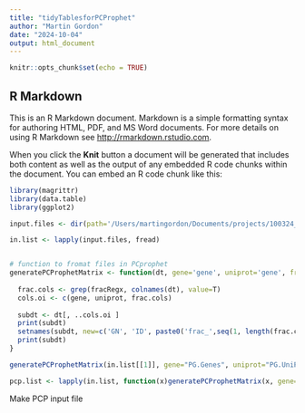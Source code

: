 ```yaml
---
title: "tidyTablesforPCProphet"
author: "Martin Gordon"
date: "2024-10-04"
output: html_document
---
```


```r
knitr::opts_chunk$set(echo = TRUE)
```

## R Markdown

This is an R Markdown document. Markdown is a simple formatting syntax for authoring HTML, PDF, and MS Word documents. For more details on using R Markdown see <http://rmarkdown.rstudio.com>.

When you click the **Knit** button a document will be generated that includes both content as well as the output of any embedded R code chunks within the document. You can embed an R code chunk like this:

```r
library(magrittr)
library(data.table)
library(ggplot2)
```



```r
input.files <- dir(path='/Users/martingordon/Documents/projects/100324_AForget_PCProphetPipeline/data', pattern='*.tsv', full.names = T)

in.list <- lapply(input.files, fread)


# function to fromat files in PCprophet
generatePCProphetMatrix <- function(dt, gene='gene', uniprot='gene', fracRegx='\\[[0-9]{1,2}\\]'){
  
  frac.cols <- grep(fracRegx, colnames(dt), value=T)
  cols.oi <- c(gene, uniprot, frac.cols)
  
  subdt <- dt[, ..cols.oi ]
  print(subdt)
  setnames(subdt, new=c('GN', 'ID', paste0('frac_',seq(1, length(frac.cols), 1))))
  print(subdt)
}

generatePCProphetMatrix(in.list[[1]], gene="PG.Genes", uniprot="PG.UniProtIds")

pcp.list <- lapply(in.list, function(x)generatePCProphetMatrix(x, gene="PG.Genes", uniprot="PG.UniProtIds", fracRegx='\\[[0-9]{1,2}\\]'))
```
Make PCP input file

```r

```


